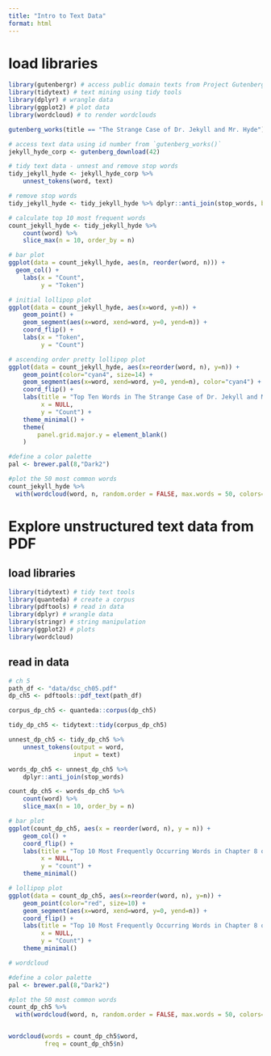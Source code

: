 ```yaml
---
title: "Intro to Text Data"
format: html
---
```


# load libraries

```r
library(gutenbergr) # access public domain texts from Project Gutenberg
library(tidytext) # text mining using tidy tools
library(dplyr) # wrangle data
library(ggplot2) # plot data
library(wordcloud) # to render wordclouds
```

```r
gutenberg_works(title == "The Strange Case of Dr. Jekyll and Mr. Hyde") # jekyll hyde text
```

```r
# access text data using id number from `gutenberg_works()`
jekyll_hyde_corp <- gutenberg_download(42)
```

```r
# tidy text data - unnest and remove stop words
tidy_jekyll_hyde <- jekyll_hyde_corp %>% 
    unnest_tokens(word, text)
```

```r
# remove stop words
tidy_jekyll_hyde <- tidy_jekyll_hyde %>% dplyr::anti_join(stop_words, by = "word")
```

```r
# calculate top 10 most frequent words
count_jekyll_hyde <- tidy_jekyll_hyde %>%
    count(word) %>% 
    slice_max(n = 10, order_by = n)
```

```r
# bar plot
ggplot(data = count_jekyll_hyde, aes(n, reorder(word, n))) +
  geom_col() +
    labs(x = "Count",
         y = "Token")
```

```r
# initial lollipop plot
ggplot(data = count_jekyll_hyde, aes(x=word, y=n)) +
    geom_point() +
    geom_segment(aes(x=word, xend=word, y=0, yend=n)) +
    coord_flip() +
    labs(x = "Token",
         y = "Count")

# ascending order pretty lollipop plot
ggplot(data = count_jekyll_hyde, aes(x=reorder(word, n), y=n)) +
    geom_point(color="cyan4", size=14) +
    geom_segment(aes(x=word, xend=word, y=0, yend=n), color="cyan4") +
    coord_flip() +
    labs(title = "Top Ten Words in The Strange Case of Dr. Jekyll and Mr. Hyde",
         x = NULL,
         y = "Count") +
    theme_minimal() +
    theme(
        panel.grid.major.y = element_blank()
    )
```

```r
#define a color palette
pal <- brewer.pal(8,"Dark2")

#plot the 50 most common words
count_jekyll_hyde %>%
  with(wordcloud(word, n, random.order = FALSE, max.words = 50, colors=pal))
```

# Explore unstructured text data from PDF

## load libraries

```r
library(tidytext) # tidy text tools
library(quanteda) # create a corpus
library(pdftools) # read in data
library(dplyr) # wrangle data
library(stringr) # string manipulation
library(ggplot2) # plots
library(wordcloud)
```
## read in data

```r
# ch 5
path_df <- "data/dsc_ch05.pdf"
dp_ch5 <- pdftools::pdf_text(path_df)
```



```r
corpus_dp_ch5 <- quanteda::corpus(dp_ch5)
```

```r
tidy_dp_ch5 <- tidytext::tidy(corpus_dp_ch5)
```

```r
unnest_dp_ch5 <- tidy_dp_ch5 %>% 
    unnest_tokens(output = word,
                  input = text) 
```

```r
words_dp_ch5 <- unnest_dp_ch5 %>% 
    dplyr::anti_join(stop_words)
```
```r
count_dp_ch5 <- words_dp_ch5 %>%
    count(word) %>%
    slice_max(n = 10, order_by = n)
```


```r
# bar plot
ggplot(count_dp_ch5, aes(x = reorder(word, n), y = n)) +
    geom_col() +
    coord_flip() +
    labs(title = "Top 10 Most Frequently Occurring Words in Chapter 8 of the Delta Plan",
         x = NULL,
         y = "count") +
    theme_minimal()
```
```r
# lollipop plot
ggplot(data = count_dp_ch5, aes(x=reorder(word, n), y=n)) +
    geom_point(color="red", size=10) +
    geom_segment(aes(x=word, xend=word, y=0, yend=n)) +
    coord_flip() +
    labs(title = "Top 10 Most Frequently Occurring Words in Chapter 8 of the Delta Plan",
         x = NULL,
         y = "Count") +
    theme_minimal()
```
```r
# wordcloud

#define a color palette
pal <- brewer.pal(8,"Dark2")

#plot the 50 most common words
count_dp_ch5 %>%
  with(wordcloud(word, n, random.order = FALSE, max.words = 50, colors=pal))


wordcloud(words = count_dp_ch5$word,
          freq = count_dp_ch5$n)
```

